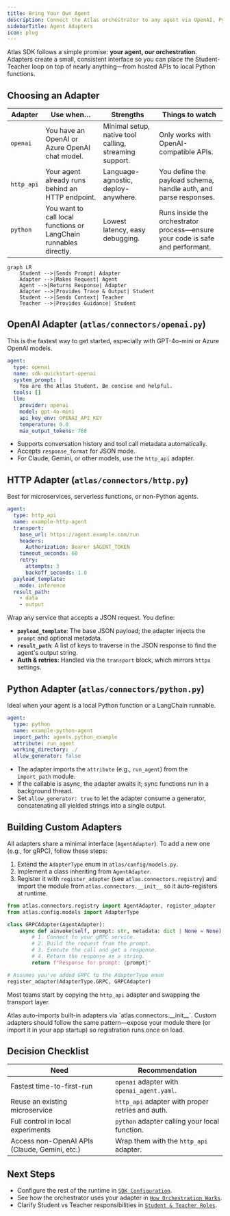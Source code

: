 ```yaml
---
title: Bring Your Own Agent
description: Connect the Atlas orchestrator to any agent via OpenAI, Python, or HTTP adapters.
sidebarTitle: Agent Adapters
icon: plug
---
```


Atlas SDK follows a simple promise: **your agent, our orchestration**. Adapters create a small, consistent interface so you can place the Student-Teacher loop on top of nearly anything—from hosted APIs to local Python functions.

## Choosing an Adapter

| Adapter | Use when… | Strengths | Things to watch |
|---------|-----------|-----------|-----------------|
| `openai` | You have an OpenAI or Azure OpenAI chat model. | Minimal setup, native tool calling, streaming support. | Only works with OpenAI-compatible APIs. |
| `http_api` | Your agent already runs behind an HTTP endpoint. | Language-agnostic, deploy-anywhere. | You define the payload schema, handle auth, and parse responses. |
| `python` | You want to call local functions or LangChain runnables directly. | Lowest latency, easy debugging. | Runs inside the orchestrator process—ensure your code is safe and performant. |

```mermaid
graph LR
    Student -->|Sends Prompt| Adapter
    Adapter -->|Makes Request| Agent
    Agent -->|Returns Response| Adapter
    Adapter -->|Provides Trace & Output| Student
    Student -->|Sends Context| Teacher
    Teacher -->|Provides Guidance| Student
```

## OpenAI Adapter (`atlas/connectors/openai.py`)

This is the fastest way to get started, especially with GPT-4o-mini or Azure OpenAI models.

```yaml
agent:
  type: openai
  name: sdk-quickstart-openai
  system_prompt: |
    You are the Atlas Student. Be concise and helpful.
  tools: []
  llm:
    provider: openai
    model: gpt-4o-mini
    api_key_env: OPENAI_API_KEY
    temperature: 0.0
    max_output_tokens: 768
```

- Supports conversation history and tool call metadata automatically.
- Accepts `response_format` for JSON mode.
- For Claude, Gemini, or other models, use the `http_api` adapter.

## HTTP Adapter (`atlas/connectors/http.py`)

Best for microservices, serverless functions, or non-Python agents.

```yaml
agent:
  type: http_api
  name: example-http-agent
  transport:
    base_url: https://agent.example.com/run
    headers:
      Authorization: Bearer $AGENT_TOKEN
    timeout_seconds: 60
    retry:
      attempts: 3
      backoff_seconds: 1.0
  payload_template:
    mode: inference
  result_path:
    - data
    - output
```

Wrap any service that accepts a JSON request. You define:

- **`payload_template`**: The base JSON payload; the adapter injects the `prompt` and optional metadata.
- **`result_path`**: A list of keys to traverse in the JSON response to find the agent's output string.
- **Auth & retries**: Handled via the `transport` block, which mirrors `httpx` settings.

## Python Adapter (`atlas/connectors/python.py`)

Ideal when your agent is a local Python function or a LangChain runnable.

```yaml
agent:
  type: python
  name: example-python-agent
  import_path: agents.python_example
  attribute: run_agent
  working_directory: ./
  allow_generator: false
```

- The adapter imports the `attribute` (e.g., `run_agent`) from the `import_path` module.
- If the callable is async, the adapter awaits it; sync functions run in a background thread.
- Set `allow_generator: true` to let the adapter consume a generator, concatenating all yielded strings into a single output.

## Building Custom Adapters

All adapters share a minimal interface (`AgentAdapter`). To add a new one (e.g., for gRPC), follow these steps:

1. Extend the `AdapterType` enum in `atlas/config/models.py`.
2. Implement a class inheriting from `AgentAdapter`.
3. Register it with `register_adapter` (see `atlas.connectors.registry`) and import the module from `atlas.connectors.__init__` so it auto-registers at runtime.

```python
from atlas.connectors.registry import AgentAdapter, register_adapter
from atlas.config.models import AdapterType

class GRPCAdapter(AgentAdapter):
    async def ainvoke(self, prompt: str, metadata: dict | None = None) -> str:
        # 1. Connect to your gRPC service.
        # 2. Build the request from the prompt.
        # 3. Execute the call and get a response.
        # 4. Return the response as a string.
        return f"Response for prompt: {prompt}"

# Assumes you've added GRPC to the AdapterType enum
register_adapter(AdapterType.GRPC, GRPCAdapter)
```

Most teams start by copying the `http_api` adapter and swapping the transport layer.

<Note>
Atlas auto-imports built-in adapters via `atlas.connectors.__init__`. Custom adapters should follow the same pattern—expose your module there (or import it in your app startup) so registration runs once on load.
</Note>

## Decision Checklist

| Need | Recommendation |
|------|----------------|
| Fastest time-to-first-run | `openai` adapter with `openai_agent.yaml`. |
| Reuse an existing microservice | `http_api` adapter with proper retries and auth. |
| Full control in local experiments | `python` adapter calling your local function. |
| Access non-OpenAI APIs (Claude, Gemini, etc.) | Wrap them with the `http_api` adapter. |

## Next Steps

- Configure the rest of the runtime in [`SDK Configuration`](/sdk/configuration).
- See how the orchestrator uses your adapter in [`How Orchestration Works`](/sdk/orchestration).
- Clarify Student vs Teacher responsibilities in [`Student & Teacher Roles`](/sdk/student-teacher-roles).
